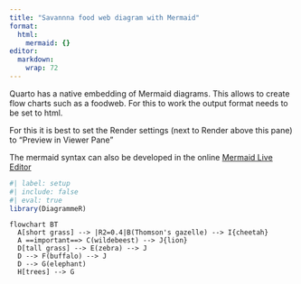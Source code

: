 ```yaml
---
title: "Savannna food web diagram with Mermaid"
format:   
  html:
    mermaid: {}
editor: 
  markdown: 
    wrap: 72
---
```


Quarto has a native embedding of Mermaid diagrams. This allows to create flow charts such as a foodweb. For this to work the output format needs to be set to html.

For this it is best to set the Render settings (next to Render above this pane) to "Preview in Viewer Pane"

The mermaid syntax can also be developed in the online [Mermaid Live Editor](https://mermaid.live/)

```r
#| label: setup 
#| include: false
#| eval: true
library(DiagrammeR)
```

```mermaid
flowchart BT
  A[short grass] --> |R2=0.4|B(Thomson's gazelle) --> I{cheetah}
  A ==important==> C(wildebeest) --> J{lion}
  D[tall grass] --> E(zebra) --> J
  D --> F(buffalo) --> J
  D --> G(elephant)
  H[trees] --> G
```
